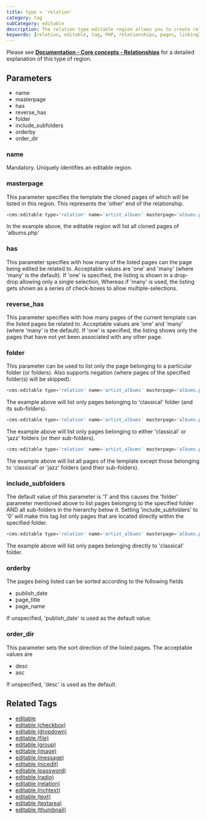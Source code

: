```yaml
---
title: type = 'relation'
category: tag
subCategory: editable
description: The relation type editable region allows you to create relationships between pages, enabling you to link related content together.
keywords: [relation, editable, tag, PHP, relationships, pages, linking]
---
```


Please see [**Documentation - Core concepts - Relationships**](../../../../concepts/relationships/) for a detailed explanation of this type of region.

## Parameters

*   name
*   masterpage
*   has
*   reverse_has
*   folder
*   include_subfolders
*   orderby
*   order_dir

### name

Mandatory. Uniquely identifies an editable region.

### masterpage

This parameter specifies the template the cloned pages of which will be listed in this region.
This represents the 'other' end of the relationship.

```php
<cms:editable type='relation' name='artist_albums' masterpage='albums.php' />
```

In the example above, the editable region will list all cloned pages of 'albums.php'

### has

This parameter specifies with how many of the listed pages can the page being edited be related to.
Acceptable values are 'one' and 'many' (where 'many' is the default).
If 'one' is specified, the listing is shown in a drop-drop allowing only a single selection, Whereas if 'many' is used, the listing gets shown as a series of check-boxes to allow multiple-selections.

### reverse_has

This parameter specifies with how many pages of the current template can the listed pages be related to.
Acceptable values are 'one' and 'many' (where 'many' is the default).
If 'one' is specified, the listing shows only the pages that have not yet been associated with any other page.

### folder

This parameter can be used to list only the page belonging to a particular folder (or folders).
Also supports negation (where pages of the specified folder(s) will be skipped).

```php
<cms:editable type='relation' name='artist_albums' masterpage='albums.php' folder='classical' />
```

The example above will list only pages belonging to 'classical' folder (and its sub-folders).

```php
<cms:editable type='relation' name='artist_albums' masterpage='albums.php' folder='classical, jazz' />
```

The example above will list only pages belonging to either 'classical' or 'jazz' folders (or their sub-folders).

```php
<cms:editable type='relation' name='artist_albums' masterpage='albums.php' folder='NOT classical, jazz' />
```

The example above will list all pages of the template except those belonging to 'classical' or 'jazz' folders (and their sub-folders).

### include_subfolders

The default value of this parameter is '1' and this causes the 'folder' parameter mentioned above to list pages belonging to the specified folder AND all sub-folders in the hierarchy below it.
Setting 'include_subfolders' to '0' will make this tag list only pages that are located directly within the specified folder.

```php
<cms:editable type='relation' name='artist_albums' masterpage='albums.php' folder='classical' include_subfolders='1' />
```

The example above will list only pages belonging directly to 'classical' folder.

### orderby

The pages being listed can be sorted according to the following fields

*   publish_date
*   page_title
*   page_name

If unspecified, 'publish_date' is used as the default value.

### order_dir

This parameter sets the sort direction of the listed pages.
The acceptable values are

*   desc
*   asc

If unspecified, 'desc' is used as the default.

## Related Tags

*   [editable](../../editable/)
*   [editable (checkbox)](../checkbox/)
*   [editable (dropdown)](../dropdown/)
*   [editable (file)](../file/)
*   [editable (group)](../group/)
*   [editable (image)](../image/)
*   [editable (message)](../message/)
*   [editable (nicedit)](../nicedit/)
*   [editable (password)](../password/)
*   [editable (radio)](../radio/)
*   [editable (relation)](relation/)
*   [editable (richtext)](../richtext/)
*   [editable (text)](../text/)
*   [editable (textarea)](../textarea/)
*   [editable (thumbnail)](../thumbnail/)